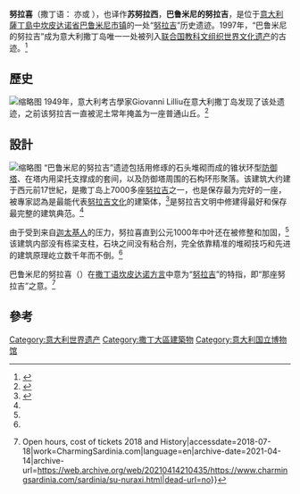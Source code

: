 {{copyedit|time=2016-09-12T23:08:25+00:00}}
{{Infobox ancient site
 |name = 努拉喜
 |image = Il_Nuraghe_Su_Nuraxi_incantato_"_Tra_Fiaba_e_Realtà_"_01.JPG
 |caption = 巴鲁米尼的努拉吉
 |map_type = Italy Sardinia
 |map_size = 150
 |relief = 
 |map_caption = 在薩丁尼亞島的位置
 |coordinates = {{coord|39|42|21|N|8|59|26|E|display=inline,title}}
 |location =義大利[[薩丁尼亞島|薩丁尼亞島]][[巴鲁米尼|巴魯米尼]]
 |region = 
 |type = 
 |part_of = 
 |length = 
 |width = 
 |area = 
 |height = 
 |builder = 
 |material = 
 |built = 公元前 17 世紀
 |abandoned = 公元前 6 世紀
 |epochs = [[青銅時代|青銅時代]]
 |cultures = 努拉吉文明
 |dependency_of = 
 |occupants = 
 |event = 
 |excavations = 1950-1957
 |archaeologists = 
 |condition = 
 |ownership = 
 |management = 
 |public_access = 
 |website = <!-- {{URL|example.com}} -->
 |notes = 
| designation1          = WHS
| designation1_offname  = 巴鲁米尼的努拉吉
| designation1_date     = 1997 
| designation1_number   = [https://whc.unesco.org/en/list/833 833]
| designation1_criteria = i, iii, iv
| designation1_type     = Cultural
| designation1_free1name = Region
| designation1_free1value = 歐洲與北美地區
}}
'''努拉喜'''（撒丁语：{{lang|sc|Su Nuraxi}} 亦或 {{lang|sc|Su Nuraxi di Barumini}}），也译作'''苏努拉西'''，'''巴鲁米尼的努拉吉'''，是位于[[意大利|意大利]][[撒丁岛|薩丁島]][[中坎皮达诺省|中坎皮达诺省]][[巴鲁米尼|巴鲁米尼市镇]]的一处“[[努拉吉|努拉吉]]”历史遗迹。1997年，“巴鲁米尼的努拉吉”成为意大利撒丁岛唯一一处被列入[[联合国教育、科学及文化组织|联合国教科文组织]][[世界遗产|世界文化遗产]]的古迹。<ref name=":0">{{Cite web|url=http://www.sxdaily.com.cn/n/2016/0502/c482-5872823-1.html|title=在撒丁岛探索史前文明：联合国世界文化遗产“努拉吉”_陕西传媒网|accessdate=2018-07-18|last=44|work=www.sxdaily.com.cn|language=zh-CN|archive-url=https://web.archive.org/web/20180718174725/http://www.sxdaily.com.cn/n/2016/0502/c482-5872823-1.html|archive-date=2018-07-18|dead-url=yes}}</ref>

==歷史==
[[File:Nuraghe_Su_Nuraxi_-_Barumini_-_Sardinia_-_Italy_-_18.jpg|缩略图]]
1949年，意大利考古學家Giovanni Lilliu在意大利撒丁岛发现了该处遗迹，之前该努拉吉一直被泥土常年掩盖为一座普通山丘。<ref>{{Cite web|url=https://www.lonelyplanet.com/italy/attractions/nuraghe-su-nuraxi/a/poi-sig/1138386/359976|title=Nuraghe Su Nuraxi|accessdate=2018-07-18|work=www.lonelyplanet.com|language=en|archive-date=2019-07-27|archive-url=https://web.archive.org/web/20190727073142/https://www.lonelyplanet.com/italy/attractions/nuraghe-su-nuraxi/a/poi-sig/1138386/359976|dead-url=no}}</ref>

==設計==
[[File:Su_nuraxi_copertura.JPG|缩略图]]
“巴鲁米尼的努拉吉”遗迹包括用修琢的石头堆砌而成的锥状环型[[防御工事|防御塔]]、在塔内用梁托支撑成的套间，以及防御塔周围的石构环形聚落。该建筑大约建于西元前17世紀，是撒丁岛上7000多座[[努拉吉|努拉吉]]之一，也是保存最为完好的一座，被專家認為是最能代表[[努拉吉文化|努拉吉文化]]的建築体，<ref name=":1">{{Cite web|url=https://whc.unesco.org/en/list/833|title=《巴鲁米尼的努拉格》|accessdate=|author=联合国教科文组织|date=|publisher=|archive-date=2010-07-03|archive-url=https://web.archive.org/web/20100703203452/http://whc.unesco.org/en/list/833|dead-url=no}}</ref>是努拉吉文明中修建得最好和保存最完整的建筑典范。<ref name=":0" />

由于受到来自[[迦太基人|迦太基人]]的压力，努拉喜直到公元1000年中叶还在被修整和加固，<ref name=":1" />该建筑内部没有栋梁支柱，石块之间没有粘合剂，完全依靠精准的堆砌技巧和先进的建筑原理屹立数千年而不倒。<ref name=":0" />

巴鲁米尼的努拉喜（{{lang|sc|Su Nuraxi}}）在[[撒丁语|撒丁语]][[坎皮达诺方言|坎皮达诺方言]]中意为“[[努拉吉|努拉吉]]”的特指，即“那座努拉吉”之意。<ref>{{Cite web|url=https://www.charmingsardinia.com/sardinia/su-nuraxi.html|title=Su Nuraxi - Archaeological sites in Sardinia {{!}} Open hours, cost of tickets 2018 and History|accessdate=2018-07-18|work=CharmingSardinia.com|language=en|archive-date=2021-04-14|archive-url=https://web.archive.org/web/20210414210435/https://www.charmingsardinia.com/sardinia/su-nuraxi.html|dead-url=no}}</ref>

==參考==
<references />

{{意大利世界遗产}}

[[Category:意大利世界遗产|Category:意大利世界遗产]]
[[Category:撒丁大區建築物|Category:撒丁大區建築物]]
[[Category:意大利国立博物馆|Category:意大利国立博物馆]]